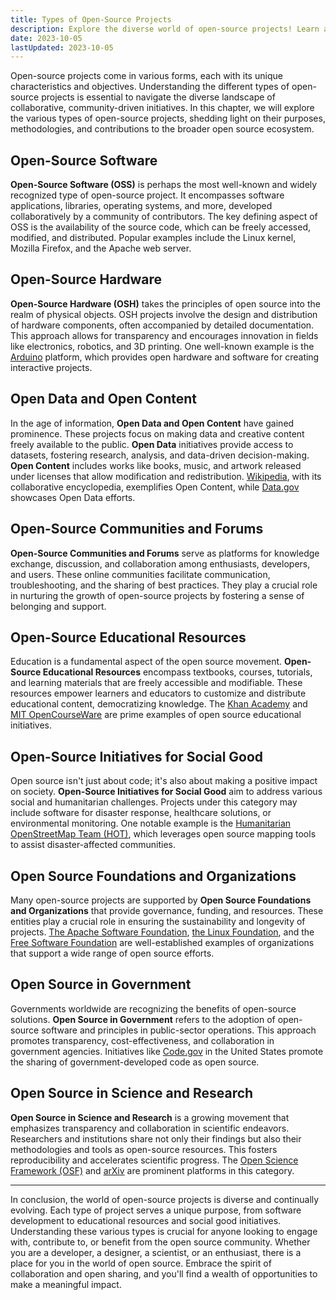 ```yaml
---
title: Types of Open-Source Projects
description: Explore the diverse world of open-source projects! Learn about open-source software, hardware, data, communities, and more in this comprehensive guide. Dive into the heart of collaborative innovation.
date: 2023-10-05
lastUpdated: 2023-10-05
---
```


<p class="lead">
	Open-source projects come in various forms, each with its unique
	characteristics and objectives. Understanding the different types of
	open-source projects is essential to navigate the diverse landscape of
	collaborative, community-driven initiatives. In this chapter, we will explore
	the various types of open-source projects, shedding light on their purposes,
	methodologies, and contributions to the broader open source ecosystem.
</p>

## Open-Source Software

**Open-Source Software (OSS)** is perhaps the most well-known and widely recognized type of open-source project. It encompasses software applications, libraries, operating systems, and more, developed collaboratively by a community of contributors. The key defining aspect of OSS is the availability of the source code, which can be freely accessed, modified, and distributed. Popular examples include the Linux kernel, Mozilla Firefox, and the Apache web server.

## Open-Source Hardware

**Open-Source Hardware (OSH)** takes the principles of open source into the realm of physical objects. OSH projects involve the design and distribution of hardware components, often accompanied by detailed documentation. This approach allows for transparency and encourages innovation in fields like electronics, robotics, and 3D printing. One well-known example is the [Arduino](https://arduino.cc) platform, which provides open hardware and software for creating interactive projects.

## Open Data and Open Content

In the age of information, **Open Data and Open Content** have gained prominence. These projects focus on making data and creative content freely available to the public. **Open Data** initiatives provide access to datasets, fostering research, analysis, and data-driven decision-making. **Open Content** includes works like books, music, and artwork released under licenses that allow modification and redistribution. [Wikipedia](https://wikipedia.org), with its collaborative encyclopedia, exemplifies Open Content, while [Data.gov](https://data.gov) showcases Open Data efforts.

## Open-Source Communities and Forums

**Open-Source Communities and Forums** serve as platforms for knowledge exchange, discussion, and collaboration among enthusiasts, developers, and users. These online communities facilitate communication, troubleshooting, and the sharing of best practices. They play a crucial role in nurturing the growth of open-source projects by fostering a sense of belonging and support.

## Open-Source Educational Resources

Education is a fundamental aspect of the open source movement. **Open-Source Educational Resources** encompass textbooks, courses, tutorials, and learning materials that are freely accessible and modifiable. These resources empower learners and educators to customize and distribute educational content, democratizing knowledge. The [Khan Academy](https://khanacademy.org) and [MIT OpenCourseWare](https://ocw.mit.edu) are prime examples of open source educational initiatives.

## Open-Source Initiatives for Social Good

Open source isn't just about code; it's also about making a positive impact on society. **Open-Source Initiatives for Social Good** aim to address various social and humanitarian challenges. Projects under this category may include software for disaster response, healthcare solutions, or environmental monitoring. One notable example is the [Humanitarian OpenStreetMap Team (HOT)](https://www.hotosm.org), which leverages open source mapping tools to assist disaster-affected communities.

## Open Source Foundations and Organizations

Many open-source projects are supported by **Open Source Foundations and Organizations** that provide governance, funding, and resources. These entities play a crucial role in ensuring the sustainability and longevity of projects. [The Apache Software Foundation](https://apache.org), [the Linux Foundation](https://linuxfoundation.org), and the [Free Software Foundation](https://fsf.org) are well-established examples of organizations that support a wide range of open source efforts.

## Open Source in Government

Governments worldwide are recognizing the benefits of open-source solutions. **Open Source in Government** refers to the adoption of open-source software and principles in public-sector operations. This approach promotes transparency, cost-effectiveness, and collaboration in government agencies. Initiatives like [Code.gov](https://code.gov) in the United States promote the sharing of government-developed code as open source.

## Open Source in Science and Research

**Open Source in Science and Research** is a growing movement that emphasizes transparency and collaboration in scientific endeavors. Researchers and institutions share not only their findings but also their methodologies and tools as open-source resources. This fosters reproducibility and accelerates scientific progress. The [Open Science Framework (OSF)](https://osf.io) and [arXiv](https://arxiv.org) are prominent platforms in this category.

---

<p class="lead">
	In conclusion, the world of open-source projects is diverse and continually
	evolving. Each type of project serves a unique purpose, from software
	development to educational resources and social good initiatives.
	Understanding these various types is crucial for anyone looking to engage
	with, contribute to, or benefit from the open source community. Whether you
	are a developer, a designer, a scientist, or an enthusiast, there is a place
	for you in the world of open source. Embrace the spirit of collaboration and
	open sharing, and you'll find a wealth of opportunities to make a meaningful
	impact.
</p>
